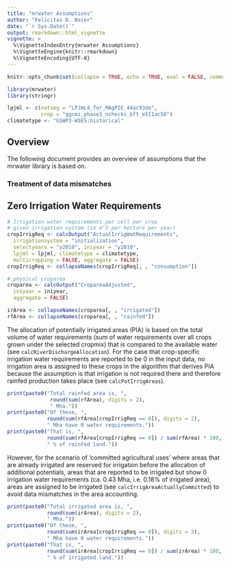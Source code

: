 ```yaml
---
title: "mrwater Assumptions"
author: "Felicitas D. Beier"
date: "`r Sys.Date()`"
output: rmarkdown::html_vignette
vignette: >
  %\VignetteIndexEntry{mrwater Assumptions}
  %\VignetteEngine{knitr::rmarkdown}
  %\VignetteEncoding{UTF-8}
---
```


```r
knitr::opts_chunk$set(collapse = TRUE, echo = TRUE, eval = FALSE, comment = "#>")
```

```r
library(mrwater)
library(stringr)

lpjml <- c(natveg = "LPJmL4_for_MAgPIE_44ac93de",
           crop = "ggcmi_phase3_nchecks_bft_e511ac58")
climatetype <- "GSWP3-W5E5:historical"
```

## Overview

The following document provides an overview of assumptions that
the mrwater library is based on. 

### Treatment of data mismatches

## Zero Irrigation Water Requirements

```r
# Irrigation water requirements per cell per crop
# given irrigation system (in m^3 per hectare per year)
cropIrrigReq <- calcOutput("ActualIrrigWatRequirements",
  irrigationsystem = "initialization",
  selectyears = "y2010", iniyear = "y2010",
  lpjml = lpjml, climatetype = climatetype,
  multicropping = FALSE, aggregate = FALSE)
cropIrrigReq <- collapseNames(cropIrrigReq[, , "consumption"])

# physical croparea
croparea <- calcOutput("CropareaAdjusted",
  iniyear = iniyear,
  aggregate = FALSE)

irArea <- collapseNames(croparea[, , "irrigated"])
rfArea <- collapseNames(croparea[, , "rainfed"])
```

The allocation of potentially irrigated areas (PIA) is based on the total volume of
water requirements (sum of water requirements over all crops grown under the selected cropmix)
that is compared to the available water (see ``calcRiverDischargeAllocation``).
For the case that crop-specific irrigation water requirements are reported to be 0 in the 
input data, no irrigation area is assigned to these crops in the algorithm that derives PIA
because the assumption is that irrigation is not required there and therefore rainfed production
takes place (see ``calcPotIrrigAreas``). 
```r
print(paste0("Total rainfed area is, ",
              round(sum(rfArea), digits = 2),
              " Mha."))
print(paste0("Of these, ",
             round(sum(rfArea[cropIrrigReq == 0]), digits = 2),
             " Mha have 0 water requirements."))
print(paste0("That is, ",
             round(sum(rfArea[cropIrrigReq == 0]) / sum(rfArea) * 100, digits = 2),
             " % of rainfed land."))
```

However, for the scenario of 'committed agricultural uses' where areas that are already irrigated
are reserved for irrigation before the allocation of additional potentials, areas that are reported
to be irrigated but show 0 irrigation water requirements (ca. 0.43 Mha, i.e. 0.18% of irrigated area),
areas are assigned to be irrigated (see ``calcIrrigAreaActuallyCommitted``) to avoid data mismatches
in the area accounting.
```r
print(paste0("Total irrigated area is, ",
             round(sum(irArea), digits = 2),
             " Mha."))
print(paste0("Of these, ",
             round(sum(irArea[cropIrrigReq == 0]), digits = 2),
             " Mha have 0 water requirements."))
print(paste0("That is, ",
             round(sum(irArea[cropIrrigReq == 0]) / sum(irArea) * 100, digits = 2),
             " % of irrigated land."))
```

